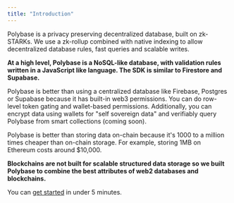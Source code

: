 ```yaml
---
title: "Introduction"
---
```


Polybase is a privacy preserving decentralized database, built on zk-STARKs. We use a zk-rollup combined with native indexing to allow decentralized database rules, fast queries and scalable writes.

**At a high level, Polybase is a NoSQL-like database, with validation rules written in a JavaScript like language. The SDK is similar to Firestore and Supabase.**

Polybase is better than using a centralized database like Firebase, Postgres or Supabase because it has built-in web3 permissions. You can do row-level token gating and wallet-based permissions. Additionally, you can encrypt data using wallets for "self sovereign data" and verifiably query Polybase from smart collections (coming soon).

Polybase is better than storing data on-chain because it's 1000 to a million times cheaper than on-chain storage. For example, storing 1MB on Ethereum costs around $10,000.

**Blockchains are not built for scalable structured data storage so we built Polybase to combine the best attributes of web2 databases and blockchains.**

You can [get started](/get-started) in under 5 minutes.
